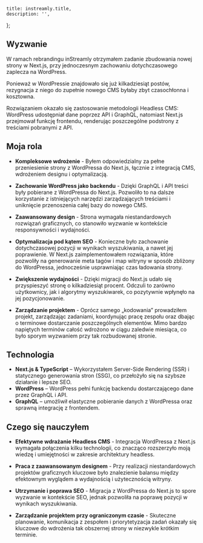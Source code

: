 
	title: instreamly.title,
	description: '',
};

<ArticleHeading
	title={instreamly.title}
	company={instreamly.company}
	img={instreamly.imgHero}
/>

## Wyzwanie

W ramach rebrandingu inStreamly otrzymałem zadanie zbudowania nowej strony w Next.js, przy jednoczesnym zachowaniu dotychczasowego zaplecza na WordPress.

Ponieważ w WordPressie znajdowało się już kilkadziesiąt postów, rezygnacja z niego do zupełnie nowego CMS byłaby zbyt czasochłonna i kosztowna.

Rozwiązaniem okazało się zastosowanie metodologii Headless CMS: WordPress udostępniał dane poprzez API i GraphQL, natomiast Next.js przejmował funkcję frontendu, renderując poszczególne podstrony z treściami pobranymi z API.

## Moja rola

- **Kompleksowe wdrożenie** - Byłem odpowiedzialny za pełne przeniesienie strony z WordPressa do Next.js, łącznie z integracją CMS, wdrożeniem designu i optymalizacją.

- **Zachowanie WordPress jako backendu** - Dzięki GraphQL i API treści były pobierane z WordPressa do Next.js. Pozwoliło to na dalsze korzystanie z istniejących narzędzi zarządzających treściami i uniknięcie przenoszenia całej bazy do nowego CMS.

- **Zaawansowany design** - Strona wymagała niestandardowych rozwiązań graficznych, co stanowiło wyzwanie w kontekście responsywności i wydajności.

- **Optymalizacja pod kątem SEO** - Konieczne było zachowanie dotychczasowej pozycji w wynikach wyszukiwania, a nawet jej poprawienie. W Next.js zaimplementowałem rozwiązania, które pozwoliły na generowanie meta tagów i map witryny w sposób zbliżony do WordPressa, jednocześnie usprawniając czas ładowania strony.

- **Zwiększenie wydajności** - Dzięki migracji do Next.js udało się przyspieszyć stronę o kilkadziesiąt procent. Odczuli to zarówno użytkownicy, jak i algorytmy wyszukiwarek, co pozytywnie wpłynęło na jej pozycjonowanie.

- **Zarządzanie projektem** - Oprócz samego „kodowania” prowadziłem projekt, zarządzając zadaniami, koordynując pracę zespołu oraz dbając o terminowe dostarczanie poszczególnych elementów. Mimo bardzo napiętych terminów całość wdrożono w ciągu zaledwie miesiąca, co było sporym wyzwaniem przy tak rozbudowanej stronie.

## Technologia

- **Next.js & TypeScript** – Wykorzystałem Server-Side Rendering (SSR) i statycznego generowania stron (SSG), co przełożyło się na szybsze działanie i lepsze SEO.
- **WordPress** – WordPress pełni funkcję backendu dostarczającego dane przez GraphQL i API.
- **GraphQL** – umożliwił elastyczne pobieranie danych z WordPressa oraz sprawną integrację z frontendem.

## Czego się nauczyłem

- **Efektywne wdrażanie Headless CMS** - Integracja WordPressa z Next.js wymagała połączenia kilku technologii, co znacząco rozszerzyło moją wiedzę i umiejętności w zakresie architektury headless.

- **Praca z zaawansowanym designem** - Przy realizacji niestandardowych projektów graficznych kluczowe było znalezienie balansu między efektownym wyglądem a wydajnością i użytecznością witryny.

- **Utrzymanie i poprawa SEO** - Migracja z WordPressa do Next.js to spore wyzwanie w kontekście SEO, jednak pozwoliła na poprawę pozycji w wynikach wyszukiwania.

- **Zarządzanie projektem przy ograniczonym czasie** - Skuteczne planowanie, komunikacja z zespołem i priorytetyzacja zadań okazały się kluczowe do wdrożenia tak obszernej strony w niezwykle krótkim terminie.
